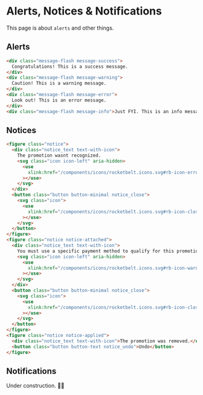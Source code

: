 # Alerts, Notices & Notifications

This page is about `alerts` and other things.

## Alerts

```html
<div class="message-flash message-success">
  Congratulations! This is a success message.
</div>
<div class="message-flash message-warning">
  Caution! This is a warning message.
</div>
<div class="message-flash message-error">
  Look out! This is an error message.
</div>
<div class="message-flash message-info">Just FYI. This is an info message.</div>
```

## Notices

```html
<figure class="notice">
  <div class="notice_text text-with-icon">
    The promotion wasnt recognized.
    <svg class="icon icon-left" aria-hidden>
      <use
        xlink:href="/components/icons/rocketbelt.icons.svg#rb-icon-error"
      ></use>
    </svg>
  </div>
  <button class="button button-minimal notice_close">
    <svg class="icon">
      <use
        xlink:href="/components/icons/rocketbelt.icons.svg#rb-icon-close"
      ></use>
    </svg>
  </button>
</figure>
<figure class="notice notice-attached">
  <div class="notice_text text-with-icon">
    You must use a specific payment method to qualify for this promotion.
    <svg class="icon icon-left" aria-hidden>
      <use
        xlink:href="/components/icons/rocketbelt.icons.svg#rb-icon-warning"
      ></use>
    </svg>
  </div>
  <button class="button button-minimal notice_close">
    <svg class="icon">
      <use
        xlink:href="/components/icons/rocketbelt.icons.svg#rb-icon-close"
      ></use>
    </svg>
  </button>
</figure>
<figure class="notice notice-applied">
  <div class="notice_text text-with-icon">The promotion was removed.</div>
  <button class="button button-text notice_undo">Undo</button>
</figure>
```

## Notifications

Under construction. 🚧👷

